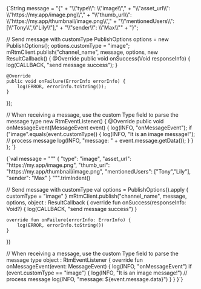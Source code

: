 <PlatformWrapper platform='android'>

<ParseMessage publish="publish" />

<Tabs groupId="language">
<TabItem value="java" label="Java">
<CodeBlock language="java" showLineNumbers>
{`String message = "{"
    + "\\"type\\": \\"image\\","
    + "\\"asset_url\\": \\"https://my.app/image.png\\","
    + "\\"thumb_url\\": \\"https://my.app/thumbnail/image.png\\","
    + "\\"mentionedUsers\\": [\\"Tony\\",\\"Lily\\"],"
    + "\\"sender\\": \\"Max\\""
    + "}";

// Send message with customType
PublishOptions options = new PublishOptions();
options.customType = "image";
mRtmClient.publish("channel_name", message, options, new ResultCallback<Void>() {
    @Override
    public void onSuccess(Void responseInfo) {
        log(CALLBACK, "send message success");
    }

    @Override
    public void onFailure(ErrorInfo errorInfo) {
        log(ERROR, errorInfo.toString());
    }
});

// When receiving a message, use the custom Type field to parse the message type
new RtmEventListener() {
    @Override
    public void onMessageEvent(MessageEvent event) {
        log(INFO, "onMessageEvent");
        if ("image".equals(event.customType)) {
            log(INFO, "It is an image message!");
            // process message
            log(INFO, "message: " + event.message.getData());
        }
    }
};
`}
</CodeBlock>
</TabItem>

<TabItem value="kotlin" label="Kotlin" default>
<CodeBlock language="kotlin" showLineNumbers>
{`val message = """
    {
        "type": "image",
        "asset_url": "https://my.app/image.png",
        "thumb_url": "https://my.app/thumbnail/image.png",
        "mentionedUsers": ["Tony","Lily"],
        "sender": "Max"
    }
""".trimIndent()

// Send message with customType
val options = PublishOptions().apply {
    customType = "image"
}
mRtmClient.publish("channel_name", message, options, object : ResultCallback<Void> {
    override fun onSuccess(responseInfo: Void?) {
        log(CALLBACK, "send message success")
    }

    override fun onFailure(errorInfo: ErrorInfo) {
        log(ERROR, errorInfo.toString())
    }
})

// When receiving a message, use the custom Type field to parse the message type
object : RtmEventListener {
    override fun onMessageEvent(event: MessageEvent) {
        log(INFO, "onMessageEvent")
        if (event.customType == "image") {
            log(INFO, "It is an image message!")
            // process message
            log(INFO, "message: \$\{event.message.data\}")
        }
    }
}`}
</CodeBlock>
</TabItem>
</Tabs>

</PlatformWrapper>